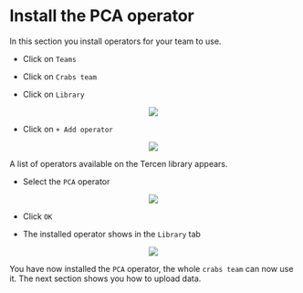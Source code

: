 # Install the PCA operator

In this section you install operators for your team to use.

* Click on `Teams`

* Click on `Crabs team`

* Click on `Library`

<center><img src="images/Click_on_crabs_team_library.png"></center>

* Click on `+ Add operator`

<center><img src="images/Click_on_add_operator.png"></center>

A list of operators available on the Tercen library appears.

* Select the `PCA` operator

<center><img src="images/Select_PCA_operator.png"></center>

* Click `OK`

* The installed operator shows in the `Library` tab

<center><img src="images/View_PCA_operator_done.png"></center>

You have now installed the `PCA` operator, the whole `crabs team` can now use it. The next section shows you how to upload data.

